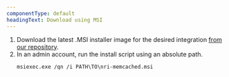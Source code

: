 ```yaml
---
componentType: default
headingText: Download using MSI
---
```


1. Download the latest .MSI installer image for the desired integration [from our repository](https://download.newrelic.com/infrastructure_agent/windows/integrations/).
2. In an admin account, run the install script using an absolute path.
   ```shell
   msiexec.exe /qn /i PATH\TO\nri-memcached.msi
   ```
